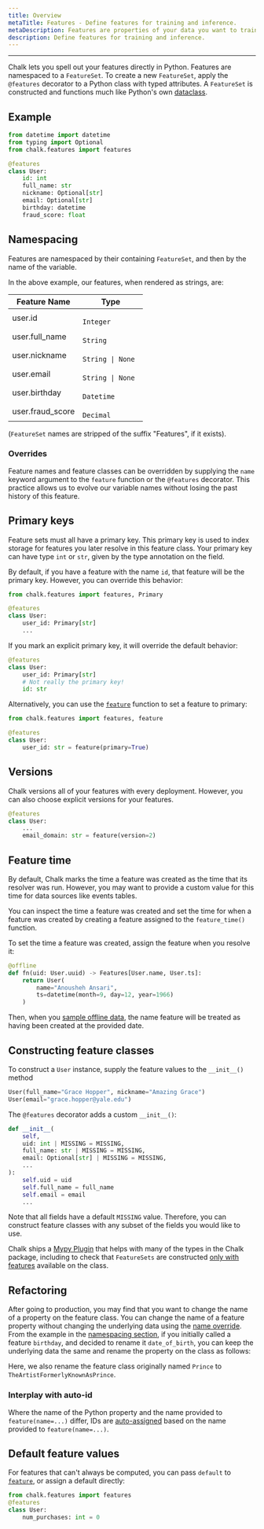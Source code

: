 ```yaml
---
title: Overview
metaTitle: Features - Define features for training and inference.
metaDescription: Features are properties of your data you want to train your model on. With Chalk, you can define your features in Python.
description: Define features for training and inference.
---
```



---

Chalk lets you spell out your features directly in Python.
Features are namespaced to a `FeatureSet`.
To create a new `FeatureSet`, apply the `@features`
decorator to a Python class with typed attributes.
A `FeatureSet` is constructed and functions much like
Python's own
[dataclass](https://docs.python.org/3/library/dataclasses.html).

## Example

```py
from datetime import datetime
from typing import Optional
from chalk.features import features

@features
class User:
    id: int
    full_name: str
    nickname: Optional[str]
    email: Optional[str]
    birthday: datetime
    fraud_score: float
```

## Namespacing

Features are namespaced by their containing `FeatureSet`,
and then by the name of the variable.

In the above example, our features, when rendered as strings, are:

| Feature Name     | Type                                                                                                             |
| ---------------- | ---------------------------------------------------------------------------------------------------------------- |
| user.id          | <code className="whitespace-nowrap before:content-none text-pink-400 after:content-none"> Integer </code>        |
| user.full_name   | <code className="whitespace-nowrap before:content-none text-pink-400 after:content-none"> String </code>         |
| user.nickname    | <code className="whitespace-nowrap before:content-none text-pink-400 after:content-none"> String \| None </code> |
| user.email       | <code className="whitespace-nowrap before:content-none text-pink-400 after:content-none"> String \| None </code> |
| user.birthday    | <code className="whitespace-nowrap before:content-none text-pink-400 after:content-none"> Datetime </code>       |
| user.fraud_score | <code className="whitespace-nowrap before:content-none text-pink-400 after:content-none"> Decimal </code>        |

(`FeatureSet` names are stripped of the suffix "Features",
if it exists).

### Overrides

Feature names and feature classes can be overridden by supplying
the `name` keyword argument to the `feature` function or the `@features` decorator.
This practice allows us to evolve our variable names without
losing the past history of this feature.

<PyDiffEditor html={highlightedCode} />

## Primary keys

Feature sets must all have a primary key.
This primary key is used to index storage for features you later resolve
in this feature class. Your primary key can have type `int` or `str`,
given by the type annotation on the field.

By default, if you have a feature with the name `id`,
that feature will be the primary key.
However, you can override this behavior:

```py
from chalk.features import features, Primary

@features
class User:
    user_id: Primary[str]
    ...
```

If you mark an explicit primary key, it will override the default behavior:

```py
@features
class User:
    user_id: Primary[str]
    # Not really the primary key!
    id: str
```

Alternatively, you can use the [`feature`](/api-docs#feature) function
to set a feature to primary:

```py
from chalk.features import features, feature

@features
class User:
    user_id: str = feature(primary=True)
```

## Versions

Chalk versions all of your features with every deployment.
However, you can also choose explicit versions for your
features.

```py
@features
class User:
    ...
    email_domain: str = feature(version=2)
```

## Feature time

By default, Chalk marks the time a feature was created as the time that
its resolver was run.
However, you may want to provide a custom value for this time
for data sources like events tables.

You can inspect the time a feature was created and set the time
for when a feature was created by creating a feature assigned to the
`feature_time()` function.

<PyDiffEditor html={featureTimeCode} />

To set the time a feature was created, assign the feature
when you resolve it:

```py
@offline
def fn(uid: User.uuid) -> Features[User.name, User.ts]:
    return User(
        name="Anousheh Ansari",
        ts=datetime(month=9, day=12, year=1966)
    )
```

Then, when you [sample offline data](/docs/temporal-consistency),
the name feature will be treated as having been created at
the provided date.

## Constructing feature classes

To construct a `User` instance, supply the feature values
to the `__init__()` method

```py
User(full_name="Grace Hopper", nickname="Amazing Grace")
User(email="grace.hopper@yale.edu")
```

The `@features` decorator adds a custom `__init__()`:

```py
def __init__(
    self,
    uid: int | MISSING = MISSING,
    full_name: str | MISSING = MISSING,
    email: Optional[str] | MISSING = MISSING,
    ...
):
    self.uid = uid
    self.full_name = full_name
    self.email = email
    ...
```

Note that all fields have a default `MISSING` value.
Therefore, you can construct feature classes with any subset
of the fields you would like to use.

Chalk ships a [Mypy Plugin](/docs/editor-setup) that helps with
many of the types in the Chalk package, including to check that
`FeatureSets` are constructed
[only with features](/docs/editor-setup#feature-value-type-checking)
available on the class.

## Refactoring

After going to production, you may find that you want to change
the name of a property on the feature class.
You can change the name of a feature property without changing
the underlying data using the [name override](/docs/features#overrides).
From the example in the [namespacing section](/docs/features#overrides),
if you initially called a feature `birthday`,
and decided to rename it `date_of_birth`,
you can keep the underlying data the same and rename the property
on the class as follows:

<PyDiffEditor html={highlightedCode} />

Here, we also rename the feature class originally named `Prince`
to `TheArtistFormerlyKnownAsPrince`.

### Interplay with auto-id

Where the name of the Python property
and the name provided to `feature(name=...)` differ,
IDs are [auto-assigned](/docs/features#primary-keys) based
on the name provided to `feature(name=...)`.

## Default feature values

For features that can't always be computed, you can pass `default` to
[`feature`](/api-docs#feature.default), or assign a default directly:

```python
from chalk.features import features
@features
class User:
    num_purchases: int = 0
```
